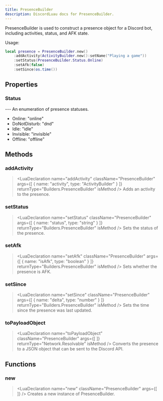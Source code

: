 ```yaml
---
title: PresenceBuilder
description: DiscordLuau docs for PresenceBuilder.
---
```

[//]: # (This file was automatically compiled through the Generator luau code under this repository)
[//]: # (if you want to edit the documentation of discord-luau, please write changes)
[//]: # (to the discord-luau repository itself, we extract the comments from discord-luau and translate)
[//]: # (them into markdown files that Nextra can interpret!)

[//]: # (----- DOCUMENT IMPORTS ----- )


[//]: # (----- DOCUMENT DESCRIPTION ----- )

PresenceBuilder is used to construct a presence object for a Discord bot, including activities, status, and AFK state.

Usage:
```lua
local presence = PresenceBuilder.new()
	:addActivity(ActivityBuilder.new():setName("Playing a game"))
	:setStatus(PresenceBuilder.Status.Online)
	:setAfk(false)
	:setSince(os.time())
```

[//]: # (----- DOCUMENT PROPERTIES ----- )

## Properties

### Status

<LuaProperty name="PresenceBuilder.Status" type="table" />
---
An enumeration of presence statuses.

- Online: "online"
- DoNotDisturb: "dnd"
- Idle: "idle"
- Invisible: "invisible"
- Offline: "offline"

[//]: # (----- DOCUMENT METHODS ----- )

## Methods

### addActivity

> <LuaDeclaration name="addActivity" className="PresenceBuilder" args={[ { name: "activity", type: "ActivityBuilder" } ]} returnType="Builders.PresenceBuilder" isMethod />
Adds an activity to the presence.
### setStatus

> <LuaDeclaration name="setStatus" className="PresenceBuilder" args={[ { name: "status", type: "string" } ]} returnType="Builders.PresenceBuilder" isMethod />
Sets the status of the presence.
### setAfk

> <LuaDeclaration name="setAfk" className="PresenceBuilder" args={[ { name: "isAfk", type: "boolean" } ]} returnType="Builders.PresenceBuilder" isMethod />
Sets whether the presence is AFK.
### setSince

> <LuaDeclaration name="setSince" className="PresenceBuilder" args={[ { name: "delta", type: "number" } ]} returnType="Builders.PresenceBuilder" isMethod />
Sets the time since the presence was last updated.
### toPayloadObject

> <LuaDeclaration name="toPayloadObject" className="PresenceBuilder" args={[  ]} returnType="Network.Resolvable" isMethod />
Converts the presence to a JSON object that can be sent to the Discord API.

[//]: # (----- DOCUMENT FUNCTIONS ----- )

## Functions

### new

> <LuaDeclaration name="new" className="PresenceBuilder" args={[  ]} />
Creates a new instance of PresenceBuilder.

